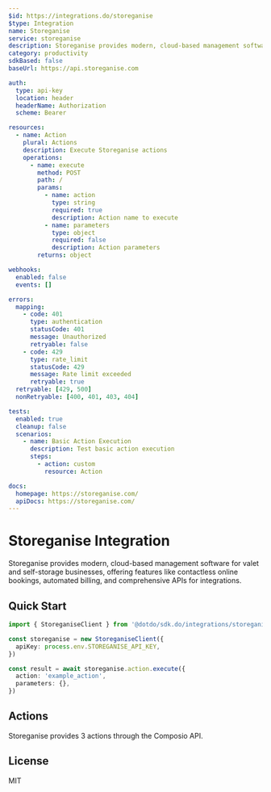```yaml
---
$id: https://integrations.do/storeganise
$type: Integration
name: Storeganise
service: storeganise
description: Storeganise provides modern, cloud-based management software for valet and self-storage businesses, offering features like contactless online bookings, automated billing, and comprehensive APIs for integrations.
category: productivity
sdkBased: false
baseUrl: https://api.storeganise.com

auth:
  type: api-key
  location: header
  headerName: Authorization
  scheme: Bearer

resources:
  - name: Action
    plural: Actions
    description: Execute Storeganise actions
    operations:
      - name: execute
        method: POST
        path: /
        params:
          - name: action
            type: string
            required: true
            description: Action name to execute
          - name: parameters
            type: object
            required: false
            description: Action parameters
        returns: object

webhooks:
  enabled: false
  events: []

errors:
  mapping:
    - code: 401
      type: authentication
      statusCode: 401
      message: Unauthorized
      retryable: false
    - code: 429
      type: rate_limit
      statusCode: 429
      message: Rate limit exceeded
      retryable: true
  retryable: [429, 500]
  nonRetryable: [400, 401, 403, 404]

tests:
  enabled: true
  cleanup: false
  scenarios:
    - name: Basic Action Execution
      description: Test basic action execution
      steps:
        - action: custom
          resource: Action

docs:
  homepage: https://storeganise.com/
  apiDocs: https://storeganise.com/
---
```


# Storeganise Integration

Storeganise provides modern, cloud-based management software for valet and self-storage businesses, offering features like contactless online bookings, automated billing, and comprehensive APIs for integrations.

## Quick Start

```typescript
import { StoreganiseClient } from '@dotdo/sdk.do/integrations/storeganise'

const storeganise = new StoreganiseClient({
  apiKey: process.env.STOREGANISE_API_KEY,
})

const result = await storeganise.action.execute({
  action: 'example_action',
  parameters: {},
})
```

## Actions

Storeganise provides 3 actions through the Composio API.

## License

MIT
